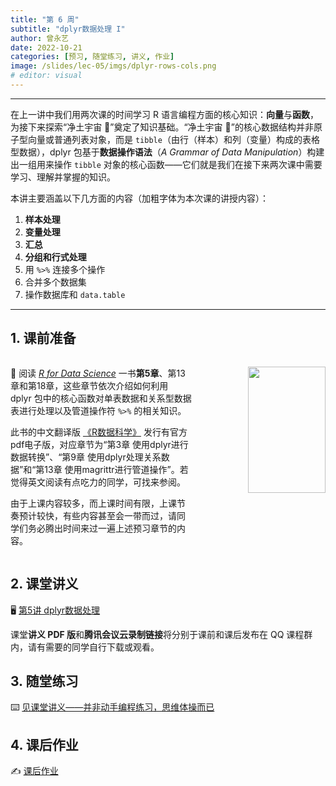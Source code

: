 ```yaml
---
title: "第 6 周"
subtitle: "dplyr数据处理 I"
author: 曾永艺
date: 2022-10-21
categories: [预习, 随堂练习, 讲义, 作业]
image: /slides/lec-05/imgs/dplyr-rows-cols.png
# editor: visual
---
```


<hr>

在上一讲中我们用两次课的时间学习 R 语言编程方面的核心知识：**向量**与**函数**，为接下来探索“净土宇宙 🌌”奠定了知识基础。“净土宇宙 🌌”的核心数据结构并非原子型向量或普通列表对象，而是 `tibble`（由行（样本）和列（变量）构成的表格型数据），dplyr 包基于**数据操作语法**（_A Grammar of Data Manipulation_）构建出一组用来操作 `tibble` 对象的核心函数——它们就是我们在接下来两次课中需要学习、理解并掌握的知识。

本讲主要涵盖以下几方面的内容（加粗字体为本次课的讲授内容）：

1. **样本处理**
2. **变量处理**
3. **汇总**
4. **分组和行式处理**
5. 用 `%>%` 连接多个操作
6. 合并多个数据集
7. 操作数据库和 `data.table`

<hr>

## 1. 课前准备

:::::{.columns}

::::{.column width="60%"}

📖 阅读 [*R for Data Science*](https://r4ds.had.co.nz/) 一书**第5章**、第13章和第18章，这些章节依次介绍如何利用 dplyr 包中的核心函数对单表数据和关系型数据表进行处理以及管道操作符 `%>%` 的相关知识。

:::{.callout-tip appearance="simple"}
此书的中文翻译版 [《R数据科学》](https://www.ituring.com.cn/book/2113) 发行有官方pdf电子版，对应章节为“第3章 使用dplyr进行数据转换”、“第9章 使用dplyr处理关系数据”和“第13章 使用magrittr进行管道操作”。若觉得英文阅读有点吃力的同学，可找来参阅。
:::

:::{.callout-warning appearance="simple"}
由于上课内容较多，而上课时间有限，上课节奏预计较快，有些内容甚至会一带而过，请同学们务必腾出时间来过一遍上述预习章节的内容。
:::

::::

::::{.column width="40%"}
:::{style="text-align:right"}
<img src="https://d33wubrfki0l68.cloudfront.net/b88ef926a004b0fce72b2526b0b5c4413666a4cb/24a30/cover.png" class="cover" width="80%"/>
:::
::::

:::::

## 2. 课堂讲义

🖥️
[第5讲 dplyr数据处理](/slides/lec-05/L05_Transformation.html)

:::{.callout-note appearance="simple"}
课堂**讲义 PDF 版**和**腾讯会议云录制链接**将分别于课前和课后发布在 QQ 课程群内，请有需要的同学自行下载或观看。
:::

## 3. 随堂练习

⌨️ [见课堂讲义——并非动手编程练习，思维体操而已](/slides/lec-05/L05_Transformation.html#10)

## 4. 课后作业

✍️ [课后作业](/hw/hw-06.qmd)

<br>

<!-- ::: {style="font-size:0.875em; text-align:right"} -->
<!-- 回到 [课程安排](../schedule.qmd) ⏎ -->
<!-- ::: -->

